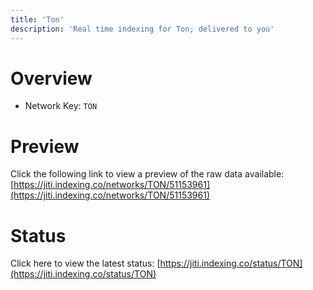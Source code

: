 ```yaml
---
title: 'Ton'
description: 'Real time indexing for Ton; delivered to you'
---
```


# Overview
- Network Key: `TON`

# Preview
Click the following link to view a preview of the raw data available: [https://jiti.indexing.co/networks/TON/51153961](https://jiti.indexing.co/networks/TON/51153961)

# Status
Click here to view the latest status: [https://jiti.indexing.co/status/TON](https://jiti.indexing.co/status/TON)
